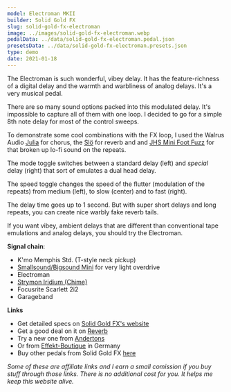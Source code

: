 ```yaml
---
model: Electroman MKII
builder: Solid Gold FX
slug: solid-gold-fx-electroman
image: ../images/solid-gold-fx-electroman.webp
pedalData: ../data/solid-gold-fx-electroman.pedal.json
presetsData: ../data/solid-gold-fx-electroman.presets.json
type: demo
date: 2021-01-18
---
```


The Electroman is such wonderful, vibey delay. It has the feature-richness of a digital delay and the warmth and warbliness of analog delays. It's a very musical pedal.

There are so many sound options packed into this modulated delay. It's impossible to capture all of them with one loop. I decided to go for a simple 8th note delay for most of the control sweeps.

To demonstrate some cool combinations with the FX loop, I used the Walrus Audio [Julia](/demos/walrus-audio-julia-v2) for chorus, the [Slö](/demos/walrus-audio-slo) for reverb and and [JHS Mini Foot Fuzz](/demos/jhs-pedals-mini-foot-fuzz-v2) for that broken up lo-fi sound on the repeats.

The mode toggle switches between a standard delay (left) and _special_ delay (right) that sort of emulates a dual head delay.

The speed toggle changes the speed of the flutter (modulation of the repeats) from medium (left), to slow (center) and to fast (right).

The delay time goes up to 1 second. But with super short delays and long repeats, you can create nice warbly fake reverb tails.

If you want vibey, ambient delays that are different than conventional tape emulations and analog delays, you should try the Electroman.

**Signal chain**:

- K'mo Memphis Std. (T-style neck pickup)
- [Smallsound/Bigsound Mini](/demos/smallsound-bigsound-mini) for very light overdrive
- Electroman
- [Strymon Iridium (Chime)](/demos/strymon-iridium)
- Focusrite Scarlett 2i2
- Garageband

**Links**

- Get detailed specs on [Solid Gold FX's website](https://solidgoldfx.com/collections/reverb-delay/products/electroman)
- Get a good deal on it on [Reverb](https://reverb.grsm.io/loopydemos-solid-gold-fx-electroman)
- Try a new one from [Andertons](https://www.andertons.co.uk/solidgoldfx-electroman-mkii-delay-and-modulation-pedal)
- Or from [Effekt-Boutique](https://www.effekt-boutique.de/solid-gold-fx-electroman-mkii.html) in Germany
- Buy other pedals from Solid Gold FX [here](https://www.thomann.de/gb/solid_gold_fx.html?partner_id=15606)

_Some of these are affiliate links and I earn a small comission if you buy stuff through those links. There is no additional cost for you. It helps me keep this website alive._
